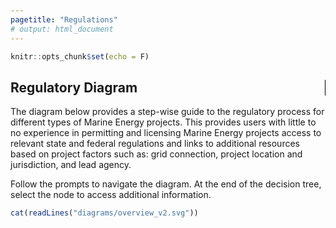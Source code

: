```yaml
---
pagetitle: "Regulations"
# output: html_document
---
```

<style>
body {
  padding-top: 15px !important;
}
</style>

```r
knitr::opts_chunk$set(echo = F)
```

<div class="regs-body">
<div class="container">

<div id="regs-welcome" class="row">
<div class="col-4" style="border-right: 1px solid black;">
<div id="regs" class="regs-content">
<h2>Regulatory Diagram</h2>
</div>
</div>
<div class="col-8">
<div id="regs-info" class="regs-content">
<p>
The diagram below provides a step-wise guide to the regulatory process for different types of Marine Energy projects. This provides users with little to no experience in permitting and licensing Marine Energy projects access to relevant state and federal regulations and links to additional resources based on project factors such as: grid connection, project location and jurisdiction, and lead agency.
</p>
<p>
Follow the prompts to navigate the diagram. At the end of the decision tree, select the node to access additional information.
</p>
</div>
</div>
</div>

<!--<div id="reg-tree" class="row regs-content">-->
<div id="reg-tree" class="row regs-row regs-svg">
```r
cat(readLines("diagrams/overview_v2.svg"))
```
</div>

</div>
</div>

